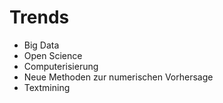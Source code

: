 # Trends

- Big Data
- Open Science
- Computerisierung
- Neue Methoden zur numerischen Vorhersage
- Textmining